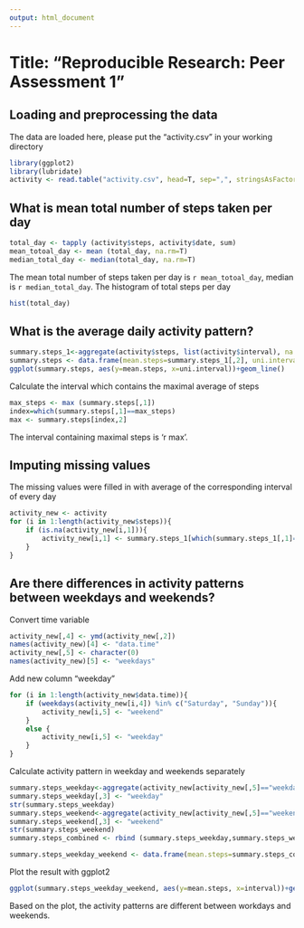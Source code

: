 ```yaml
---
output: html_document
---
```

Title: "Reproducible Research: Peer Assessment 1"
==================================================================

## Loading and preprocessing the data
The data are loaded here, please put the "activity.csv" in your working directory
```r
library(ggplot2)
library(lubridate)
activity <- read.table("activity.csv", head=T, sep=",", stringsAsFactors=F)
```
## What is mean total number of steps taken per day
```r
total_day <- tapply (activity$steps, activity$date, sum)
mean_totoal_day <- mean (total_day, na.rm=T)
median_total_day <- median(total_day, na.rm=T)
```
The mean total number of steps taken per day is `r mean_totoal_day`, median is `r median_total_day`.
The histogram of total steps per day
```r
hist(total_day)
```

## What is the average daily activity pattern?
```r
summary.steps_1<-aggregate(activity$steps, list(activity$interval), na.rm=T, mean)
summary.steps <- data.frame(mean.steps=summary.steps_1[,2], uni.interval=summary.steps_1[,1])
ggplot(summary.steps, aes(y=mean.steps, x=uni.interval))+geom_line()
```
Calculate the interval which contains the maximal average of steps
```r
max_steps <- max (summary.steps[,1])
index=which(summary.steps[,1]==max_steps)
max <- summary.steps[index,2]
```
The interval containing maximal steps is 'r max'.

## Imputing missing values
The missing values were filled in with average of the corresponding interval of every day 
```r
activity_new <- activity
for (i in 1:length(activity_new$steps)){
    if (is.na(activity_new[i,1])){
        activity_new[i,1] <- summary.steps_1[which(summary.steps_1[,1]==activity_new[i,3]),2]
    }    
}
```
## Are there differences in activity patterns between weekdays and weekends?
Convert time variable
```r
activity_new[,4] <- ymd(activity_new[,2])
names(activity_new)[4] <- "data.time"
activity_new[,5] <- character(0)
names(activity_new)[5] <- "weekdays"
```
Add new column "weekday"
```r
for (i in 1:length(activity_new$data.time)){
    if (weekdays(activity_new[i,4]) %in% c("Saturday", "Sunday")){
        activity_new[i,5] <- "weekend"
    }
    else {
        activity_new[i,5] <- "weekday" 
    }
}
```
Calculate activity pattern in weekday and weekends separately
```r
summary.steps_weekday<-aggregate(activity_new[activity_new[,5]=="weekday",]$steps, list(activity_new[activity_new[,5]=="weekday",]$interval), na.rm=T, mean)
summary.steps_weekday[,3] <- "weekday"
str(summary.steps_weekday)
summary.steps_weekend<-aggregate(activity_new[activity_new[,5]=="weekend",]$steps, list(activity_new[activity_new[,5]=="weekend",]$interval), na.rm=T, mean)
summary.steps_weekend[,3] <- "weekend"
str(summary.steps_weekend)
summary.steps_combined <- rbind (summary.steps_weekday,summary.steps_weekend)

summary.steps_weekday_weekend <- data.frame(mean.steps=summary.steps_combined[,2], interval=summary.steps_combined[,1], day=summary.steps_combined[,3])
```
Plot the result with ggplot2
```r
ggplot(summary.steps_weekday_weekend, aes(y=mean.steps, x=interval))+geom_line()+facet_grid(day~.)
```

Based on the plot, the activity patterns are different between workdays and weekends. 




